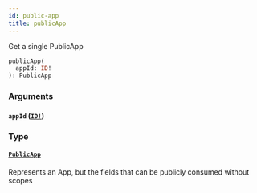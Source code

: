 ```yaml
---
id: public-app
title: publicApp
---
```


Get a single PublicApp

```graphql
publicApp(
  appId: ID!
): PublicApp

```

### Arguments

#### `appId` ([`ID!`](/developers/shared-apis/adminidentity-api/graphql/reference/scalars/id))

### Type

#### [`PublicApp`](/developers/shared-apis/adminidentity-api/graphql/reference/objects/public-app)

Represents an App, but the fields that can be publicly consumed without scopes
